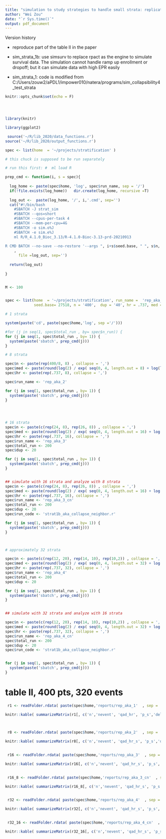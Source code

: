 ```yaml
---
title: "simulation to study strategies to handle small strata: replicate and extend the work of Akazawa"
author: "Wei Zou"
date: "`r Sys.time()`"
output: pdf_document
---
```


Version history

* reproduce part of the table II in the paper

* sim_strata_1b: use simsurv to replace rpact as the engine to simulate survival data. The simulation cannot handle ramp up enrollment or dropoff; but it can simulate data with high EPR easily

* sim_strata_1: code is modified from C:/Users/zouw2/aPDL1/impower010/natera/programs/sim_collapsibility4_test_strata


```r
knitr::opts_chunk$set(echo = F)




library(knitr)

library(ggplot2)

 source('~/R/lib_2020/data_functions.r')
source('~/R/lib_2020/output_functions.r')

spec <- list(home  = '~/projects/stratification' )

```

 

```r

# this chuck is supposed to be run separately

# run this first: #  ml load R

prep_cmd <- function(i, s = spec){
  
  log_home <- paste(spec$home, 'log', spec$run_name, sep = '/')
  if(!file.exists(log_home))   dir.create(log_home, recursive =T)
  
  log_out <-  paste(log_home, '/', i,'.cmd', sep='')
  cat("#!/bin/bash
    #SBATCH -J strat_sim
    #SBATCH --qos=short
    #SBATCH --cpus-per-task 4
    #SBATCH --mem-per-cpu=4G
    #SBATCH -o sim.o%J        
    #SBATCH -e sim.e%J
    ml R/R_4.1.0_Bioc_3.13/R-4.1.0-Bioc-3.13-prd-20210913
   
R CMD BATCH --no-save --no-restore '--args ", i+s$seed.base, " ", s$n, " ", s$dup, ' ', s$hr,' ', s$med,' ', s$nEvent,' ',s$run_name, "' ",  s$home, "/", s$run_code,' ', log_home,"/run_",i,".log "
    ,
      file =log_out, sep='')
  
  return(log_out)
  
}


M <- 100


spec <- list(home  = '~/projects/stratification', run_name =  'rep_aka_1',
             seed.base= 27518, n = '400',  dup = '40', hr = .737, med = '10', nEvent= 320 , run_code = 'strat1b.r' , total_run=M) # readoutTime 24 is determined based of the SDF function to achieve 80% EPR, with a control median of 10 month: round(-log(0.2)/(log(2)/10), 1)

# 1 strata

system(paste('cd', paste(spec$home,'log', sep ='/')))

#for (j in seq(1, spec$total_run , by= spec$n_run)) {
for (j in seq(1, spec$total_run , by= 1)) {
  system(paste('sbatch', prep_cmd(j)))
}

# 8 strata

spec$n <- paste(rep(400/8, 8) , collapse = ',')
spec$med <- paste(round(log(2) / exp( seq(0, 4, length.out = 8) + log(log(2)/10 ) ),2), collapse = ',')
spec$hr <- paste(rep(.737, 8), collapse = ',')

spec$run_name <- 'rep_aka_2' 

for (j in seq(1, spec$total_run , by= 1)) {
  system(paste('sbatch', prep_cmd(j)))
}
 

 

# 16 strata
spec$n <- paste(c(rep(24, 8), rep(26, 8)) , collapse = ',')
spec$med <- paste(round(log(2) / exp( seq(0, 4, length.out = 16) + log(log(2)/10 ) ),2), collapse = ',')
spec$hr <- paste(rep(.737, 16), collapse = ',')
spec$run_name <- 'rep_aka_3' 
spec$total_run <- 200
spec$dup <- 20

for (j in seq(1, spec$total_run , by= 1)) {
  system(paste('sbatch', prep_cmd(j)))
}


## simulate with 16 strata and analyze with 8 strata
spec$n <- paste(c(rep(24, 8), rep(26, 8)) , collapse = ',')
spec$med <- paste(round(log(2) / exp( seq(0, 4, length.out = 16) + log(log(2)/10 ) ),2), collapse = ',')
spec$hr <- paste(rep(.737, 16), collapse = ',')
spec$run_name <- 'rep_aka_3_cn' 
spec$total_run <- 200
spec$dup <- 20
spec$run_code <- 'strat1b_aka_collapse_neighbor.r'

for (j in seq(1, spec$total_run , by= 1)) {
  system(paste('sbatch', prep_cmd(j)))
}



# approximately 32 strata

spec$n <- paste(c(rep(12, 20), rep(14, 10), rep(10,2)) , collapse = ',')
spec$med <- paste(round(log(2) / exp( seq(0, 4, length.out = 32) + log(log(2)/10 ) ),2), collapse = ',')
spec$hr <- paste(rep(.737, 32), collapse = ',')
spec$run_name <- 'rep_aka_4' 
spec$total_run <- 200
spec$dup <- 20

for (j in seq(1, spec$total_run , by= 1)) {
  system(paste('sbatch', prep_cmd(j)))
}


## simulate with 32 strata and analyze with 16 strata

spec$n <- paste(c(rep(12, 20), rep(14, 10), rep(10,2)) , collapse = ',')
spec$med <- paste(round(log(2) / exp( seq(0, 4, length.out = 32) + log(log(2)/10 ) ),2), collapse = ',')
spec$hr <- paste(rep(.737, 32), collapse = ',')
spec$run_name <- 'rep_aka_4_cn' 
spec$total_run <- 200
spec$dup <- 20
spec$run_code <- 'strat1b_aka_collapse_neighbor.r'


for (j in seq(1, spec$total_run , by= 1)) {
  system(paste('sbatch', prep_cmd(j)))
}

```

 

# table II, 400 pts, 320 events
 
```r

 r1 <- readFolder.rdata( paste(spec$home,'reports/rep_aka_1'  , sep = '/'), objName = 'r1')

knitr::kable( summarizeMatrix(r1[, c('n','nevent', 'qad_hr', 'p_s','delta_p' )]), digits=3, caption =paste('homogeneous: power of stratified:', round(mean( r1[, 'p_s'] <0.05) * 100, 1),'unstratified:', round(mean( r1[, 'p'] <0.05) * 100, 1)) )

  
```



```r

  
 r8 <- readFolder.rdata( paste(spec$home,'reports/rep_aka_2'  , sep = '/'), objName = 'r1')

knitr::kable( summarizeMatrix(r8[, c('n','nevent', 'qad_hr_s', 'p_s','delta_p' )]), digits=3, caption =paste(length( grep('O-E_M', colnames(r8)) ), 'strata: power of stratified:', round(mean( r8[, 'p_s'] <0.05) * 100, 1),'unstratified:', round(mean( r8[, 'p'] <0.05) * 100, 1)) )
  
``` 

```r

 
 r16 <- readFolder.rdata( paste(spec$home,'reports/rep_aka_3'  , sep = '/'), objName = 'r1')

knitr::kable( summarizeMatrix(r16[, c('n','nevent', 'qad_hr_s', 'p_s','delta_p' )]), digits=3, caption =paste(length( grep('O-E_M', colnames(r16)) ), 'strata: power of stratified:', round(mean( r16[, 'p_s'] <0.05) * 100, 1),'unstratified:', round(mean( r16[, 'p'] <0.05) * 100, 1)) )
  
``` 

```r

 
 r16_8 <- readFolder.rdata( paste(spec$home,'reports/rep_aka_3_cn'  , sep = '/'), objName = 'r1')

knitr::kable( summarizeMatrix(r16_8[, c('n','nevent', 'qad_hr_s', 'p_s','delta_p' )]), digits=3, caption =paste('16 strata simulated but',length( grep('O-E_M', colnames(r16_8)) ), 'strata analyzed: power of stratified:', round(mean( r16_8[, 'p_s'] <0.05) * 100, 1),'unstratified:', round(mean( r16_8[, 'p'] <0.05) * 100, 1)) )
  
``` 


```r

 
 r32 <- readFolder.rdata( paste(spec$home,'reports/rep_aka_4'  , sep = '/'), objName = 'r1')

knitr::kable( summarizeMatrix(r32[, c('n','nevent', 'qad_hr_s', 'p_s','delta_p' )]), digits=3, caption =paste(length( grep('O-E_M', colnames(r16)) ), 'strata: power of stratified:', round(mean( r32[, 'p_s'] <0.05) * 100, 1),'unstratified:', round(mean( r32[, 'p'] <0.05) * 100, 1)) )
  
``` 

```r

 
 r32_16 <- readFolder.rdata( paste(spec$home,'reports/rep_aka_4_cn'  , sep = '/'), objName = 'r1')

knitr::kable( summarizeMatrix(r32_16[, c('n','nevent', 'qad_hr_s', 'p_s','delta_p' )]), digits=3, caption =paste('32 strata simulated but',length( grep('O-E_M', colnames(r32_16)) ), 'strata analyzed: power of stratified:', round(mean( r32_16[, 'p_s'] <0.05) * 100, 1),'unstratified:', round(mean( r32_16[, 'p'] <0.05) * 100, 1)) )
  
``` 
  
  